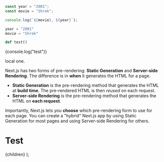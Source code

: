 



```js
const year = "2001";
const movie = "Shrek";

console.log(`${movie}, ${year}`);
```

```py
year = "2001"
movie = "Shrek"

def test()
```

{console.log("test")}


<Local>local one</Local>.

Next.js has two forms of pre-rendering: **Static Generation** and **Server-side Rendering**. The difference is in **when** it generates the HTML for a page.

- **Static Generation** is the pre-rendering method that generates the HTML at **build time**. The pre-rendered HTML is then _reused_ on each request.
- **Server-side Rendering** is the pre-rendering method that generates the HTML on **each request**.

Importantly, Next.js lets you **choose** which pre-rendering form to use for each page. You can create a "hybrid" Next.js app by using Static Generation for most pages and using Server-side Rendering for others.

  <Layout pageIdx={2}>
    <Head>
      <link
        rel="stylesheet"
        href="https://unpkg.com/dracula-prism/dist/css/dracula-prism.css"
      ></link>
      <title>Test</title>
    </Head>
    <Stack spacing={1}>
      <Paper elevation={3} style={{ opacity: "90%" }}>
        <Container maxWidth="xl" className={utilStyles.padded}>
          <h1 className={utilStyles.headingXl}>Test</h1>
          <div className={utilStyles.lightText}>
            <Date dateString="2020-01-01" />
          </div>
          {children}
        </Container>
      </Paper>
    </Stack>
  </Layout>
);

